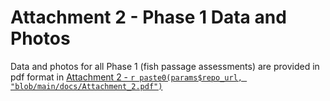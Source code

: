 

# **Attachment 2 - Phase 1 Data and Photos** {-}

Data and photos for all Phase 1 (fish passage assessments) are provided in pdf format in [Attachment 2 - `r paste0(params$repo_url, "blob/main/docs/Attachment_2.pdf")`](`r paste0( params$repo_url, "blob/main/docs/Attachment_2.pdf")`)



